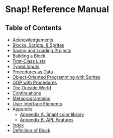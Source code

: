 # Snap! Reference Manual {.unnumbered}

## Table of Contents

- [Acknowledgements](content/00-acknowledgements/index.md)
- [Blocks, Scripts, & Sprites](content/01-blocks-scripts-and-sprites/index.md)
- [Saving and Loading Projects](content/02-saving-and-loading-projects-and/index.md)
- [Building a Block](content/03-building-a-block/index.md)
- [First-Class Lists](content/04-first-class-lists/index.md)
- [Typed Inputs](content/05-typed-inputs/index.md)
- [Procedures as Data](content/06-procedures-as-data/index.md)
- [Object-Oriented Programming with Sprites](content/07-object-oriented-programming-with-sprites/index.md)
- [OOP with Procedures](content/08-oop-with-procedures/index.md)
- [The Outside World](content/09-the-outside-world/index.md)
- [Continuations](content/10-continuations/index.md)
- [Metaprogramming](content/11-metaprogramming/index.md)
- [User Interface Elements](content/12-user-interface-elements/index.md)
- Appendix
    - [Appendix A. Snap! color library](content/13-appendix-a-snap-color-library/index.md)
    - [Appendix B. APL Features](content/14-appendix-b-apl-features/index.md)
- [Index](content/index-list.qmd)
- [Definition of Block](content/definition-of-blocks.md)
\index{home}
